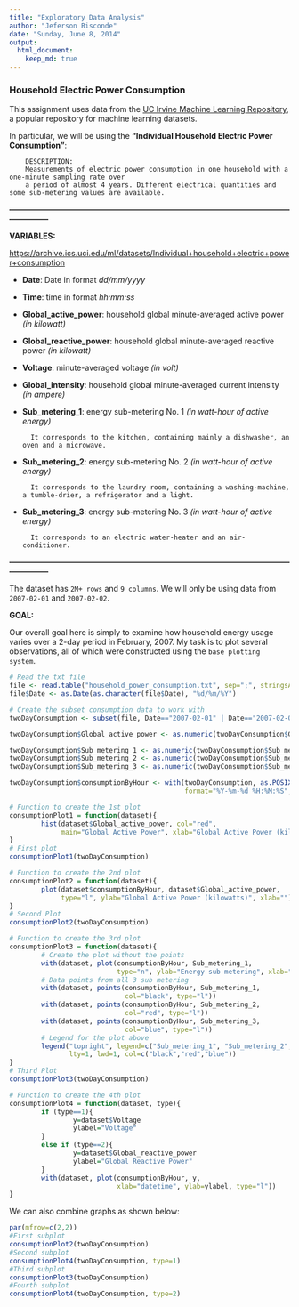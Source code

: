 ```yaml
---
title: "Exploratory Data Analysis"
author: "Jeferson Bisconde"
date: "Sunday, June 8, 2014"
output: 
  html_document:
    keep_md: true
---
```


### Household Electric Power Consumption

This assignment uses data from the [UC Irvine Machine Learning Repository](http://archive.ics.uci.edu/ml/), a popular repository for machine learning datasets. 

In particular, we will be using the **"Individual Household Electric Power Consumption"**:

        DESCRIPTION: 
        Measurements of electric power consumption in one household with a one-minute sampling rate over 
        a period of almost 4 years. Different electrical quantities and some sub-metering values are available.
**---------------------------------------------------------------------------------------------------------------------------**

**VARIABLES:**

<https://archive.ics.uci.edu/ml/datasets/Individual+household+electric+power+consumption>

* **Date**: Date in format *dd/mm/yyyy*

* **Time**: time in format *hh:mm:ss*

* **Global_active_power**: household global minute-averaged active power *(in kilowatt)*

* **Global_reactive_power**: household global minute-averaged reactive power *(in kilowatt)*

* **Voltage**: minute-averaged voltage *(in volt)*

* **Global_intensity**: household global minute-averaged current intensity *(in ampere)*

* **Sub_metering_1**: energy sub-metering No. 1 *(in watt-hour of active energy)*
        
        It corresponds to the kitchen, containing mainly a dishwasher, an oven and a microwave.

* **Sub_metering_2**: energy sub-metering No. 2 *(in watt-hour of active energy)*

        It corresponds to the laundry room, containing a washing-machine, a tumble-drier, a refrigerator and a light.

* **Sub_metering_3**: energy sub-metering No. 3 *(in watt-hour of active energy)*

        It corresponds to an electric water-heater and an air-conditioner.

**---------------------------------------------------------------------------------------------------------------------------**

The dataset has `2M+ rows` and `9 columns`. We will only be using data from `2007-02-01` and `2007-02-02`.

**GOAL:**

Our overall goal here is simply to examine how household energy usage varies over a 2-day period in February, 2007. My task is to plot several observations, all of which were constructed using the `base plotting system`.

```r
# Read the txt file
file <- read.table("household_power_consumption.txt", sep=";", stringsAsFactors=FALSE, header=TRUE)
file$Date <- as.Date(as.character(file$Date), "%d/%m/%Y")

# Create the subset consumption data to work with
twoDayConsumption <- subset(file, Date=="2007-02-01" | Date=="2007-02-02")

twoDayConsumption$Global_active_power <- as.numeric(twoDayConsumption$Global_active_power)

twoDayConsumption$Sub_metering_1 <- as.numeric(twoDayConsumption$Sub_metering_1)
twoDayConsumption$Sub_metering_2 <- as.numeric(twoDayConsumption$Sub_metering_2)
twoDayConsumption$Sub_metering_3 <- as.numeric(twoDayConsumption$Sub_metering_3)

twoDayConsumption$consumptionByHour <- with(twoDayConsumption, as.POSIXct(paste(as.character(Date), Time), 
                                            format="%Y-%m-%d %H:%M:%S", by="hour", length.out=24*2))
```

```r
# Function to create the 1st plot
consumptionPlot1 = function(dataset){
        hist(dataset$Global_active_power, col="red", 
             main="Global Active Power", xlab="Global Active Power (kilowatts)")
}
# First plot
consumptionPlot1(twoDayConsumption)
```

```r
# Function to create the 2nd plot
consumptionPlot2 = function(dataset){
        plot(dataset$consumptionByHour, dataset$Global_active_power, 
             type="l", ylab="Global Active Power (kilowatts)", xlab="")
}
# Second Plot
consumptionPlot2(twoDayConsumption)
```

```r
# Function to create the 3rd plot
consumptionPlot3 = function(dataset){
        # Create the plot without the points
        with(dataset, plot(consumptionByHour, Sub_metering_1, 
                           type="n", ylab="Energy sub metering", xlab=""))
        # Data points from all 3 sub metering
        with(dataset, points(consumptionByHour, Sub_metering_1, 
                             col="black", type="l"))
        with(dataset, points(consumptionByHour, Sub_metering_2, 
                             col="red", type="l"))
        with(dataset, points(consumptionByHour, Sub_metering_3, 
                             col="blue", type="l"))
        # Legend for the plot above
        legend("topright", legend=c("Sub_metering_1", "Sub_metering_2", "Sub_metering_3"), 
               lty=1, lwd=1, col=c("black","red","blue"))
}
# Third Plot
consumptionPlot3(twoDayConsumption)
```

```r
# Function to create the 4th plot
consumptionPlot4 = function(dataset, type){
        if (type==1){
                y=dataset$Voltage
                ylabel="Voltage"
        }
        else if (type==2){
                y=dataset$Global_reactive_power
                ylabel="Global Reactive Power"
        }
        with(dataset, plot(consumptionByHour, y, 
                           xlab="datetime", ylab=ylabel, type="l"))
}
```

We can also combine graphs as shown below:

```r
par(mfrow=c(2,2))
#First subplot
consumptionPlot2(twoDayConsumption)
#Second subplot
consumptionPlot4(twoDayConsumption, type=1)
#Third subplot
consumptionPlot3(twoDayConsumption)
#Fourth subplot
consumptionPlot4(twoDayConsumption, type=2)
```